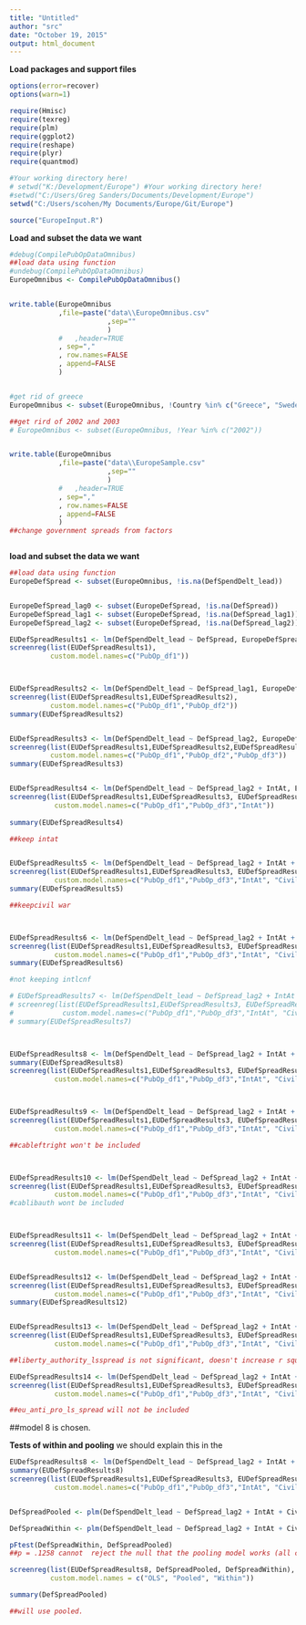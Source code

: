 ```yaml
---
title: "Untitled"
author: "src"
date: "October 19, 2015"
output: html_document
---
```


**Load packages and support files**
```r
options(error=recover)
options(warn=1)

require(Hmisc)
require(texreg)
require(plm)
require(ggplot2)
require(reshape)
require(plyr)
require(quantmod)

#Your working directory here!
# setwd("K:/Development/Europe") #Your working directory here!
#setwd("C:/Users/Greg Sanders/Documents/Development/Europe")
setwd("C:/Users/scohen/My Documents/Europe/Git/Europe")

source("EuropeInput.R")

```


**Load and subset the data we want**
```r


#debug(CompilePubOpDataOmnibus)
##load data using function
#undebug(CompilePubOpDataOmnibus)
EuropeOmnibus <- CompilePubOpDataOmnibus()


write.table(EuropeOmnibus
            ,file=paste("data\\EuropeOmnibus.csv"
                        ,sep=""
                        )
            #   ,header=TRUE
            , sep=","
            , row.names=FALSE
            , append=FALSE
            )


#get rid of greece
EuropeOmnibus <- subset(EuropeOmnibus, !Country %in% c("Greece", "Sweden","Russia","United States"))

##get rird of 2002 and 2003
# EuropeOmnibus <- subset(EuropeOmnibus, !Year %in% c("2002"))


write.table(EuropeOmnibus
            ,file=paste("data\\EuropeSample.csv"
                        ,sep=""
                        )
            #   ,header=TRUE
            , sep=","
            , row.names=FALSE
            , append=FALSE
            )
##change government spreads from factors



```


**load and subset the data we want**
```r

##load data using function
EuropeDefSpread <- subset(EuropeOmnibus, !is.na(DefSpendDelt_lead))


EuropeDefSpread_lag0 <- subset(EuropeDefSpread, !is.na(DefSpread))
EuropeDefSpread_lag1 <- subset(EuropeDefSpread, !is.na(DefSpread_lag1))
EuropeDefSpread_lag2 <- subset(EuropeDefSpread, !is.na(DefSpread_lag2))


```



``` r

EUDefSpreadResults1 <- lm(DefSpendDelt_lead ~ DefSpread, EuropeDefSpread) 
screenreg(list(EUDefSpreadResults1),
          custom.model.names=c("PubOp_df1"))



EUDefSpreadResults2 <- lm(DefSpendDelt_lead ~ DefSpread_lag1, EuropeDefSpread_lag1) 
screenreg(list(EUDefSpreadResults1,EUDefSpreadResults2),
          custom.model.names=c("PubOp_df1","PubOp_df2"))
summary(EUDefSpreadResults2)


EUDefSpreadResults3 <- lm(DefSpendDelt_lead ~ DefSpread_lag2, EuropeDefSpread_lag2) 
screenreg(list(EUDefSpreadResults1,EUDefSpreadResults2,EUDefSpreadResults3),
          custom.model.names=c("PubOp_df1","PubOp_df2","PubOp_df3"))
summary(EUDefSpreadResults3)


EUDefSpreadResults4 <- lm(DefSpendDelt_lead ~ DefSpread_lag2 + IntAt, EuropeDefSpread_lag2)
screenreg(list(EUDefSpreadResults1,EUDefSpreadResults3, EUDefSpreadResults4),
           custom.model.names=c("PubOp_df1","PubOp_df3","IntAt"))
 
summary(EUDefSpreadResults4)

##keep intat


EUDefSpreadResults5 <- lm(DefSpendDelt_lead ~ DefSpread_lag2 + IntAt + CivilWar, EuropeDefSpread_lag2)
screenreg(list(EUDefSpreadResults1,EUDefSpreadResults3, EUDefSpreadResults4, EUDefSpreadResults5),
           custom.model.names=c("PubOp_df1","PubOp_df3","IntAt", "CivilWar"))
summary(EUDefSpreadResults5)

##keepcivil war



EUDefSpreadResults6 <- lm(DefSpendDelt_lead ~ DefSpread_lag2 + IntAt + CivilWar + IntlCnf, EuropeDefSpread_lag2)
screenreg(list(EUDefSpreadResults1,EUDefSpreadResults3, EUDefSpreadResults4, EUDefSpreadResults5, EUDefSpreadResults6),
           custom.model.names=c("PubOp_df1","PubOp_df3","IntAt", "CivilWar", "InflConf"))
summary(EUDefSpreadResults6)

#not keeping intlcnf

# EUDefSpreadResults7 <- lm(DefSpendDelt_lead ~ DefSpread_lag2 + IntAt + CivilWar, EuropeDefSpread_lag2)
# screenreg(list(EUDefSpreadResults1,EUDefSpreadResults3, EUDefSpreadResults4, EUDefSpreadResults5, EUDefSpreadResults7),
#            custom.model.names=c("PubOp_df1","PubOp_df3","IntAt", "CivilWar", "Population"))
# summary(EUDefSpreadResults7)



EUDefSpreadResults8 <- lm(DefSpendDelt_lead ~ DefSpread_lag2 + IntAt + CivilWar + GDPpCapDelt, EuropeDefSpread_lag2)
summary(EUDefSpreadResults8)
screenreg(list(EUDefSpreadResults1,EUDefSpreadResults3, EUDefSpreadResults4, EUDefSpreadResults5, EUDefSpreadResults8),
           custom.model.names=c("PubOp_df1","PubOp_df3","IntAt", "CivilWar", "GDP"))



EUDefSpreadResults9 <- lm(DefSpendDelt_lead ~ DefSpread_lag2 + IntAt +  CivilWar + GDPpCapDelt + Cab_left_right, EuropeDefSpread_lag2)
screenreg(list(EUDefSpreadResults1,EUDefSpreadResults3, EUDefSpreadResults4, EUDefSpreadResults5, EUDefSpreadResults8, EUDefSpreadResults9),
           custom.model.names=c("PubOp_df1","PubOp_df3","IntAt", "CivilWar", "GDP", "CabLeftRight"))

##cableftright won't be included



EUDefSpreadResults10 <- lm(DefSpendDelt_lead ~ DefSpread_lag2 + IntAt +  CivilWar + GDPpCapDelt + Cab_liberty_authority, EuropeDefSpread_lag2)
screenreg(list(EUDefSpreadResults1,EUDefSpreadResults3, EUDefSpreadResults4, EUDefSpreadResults5, EUDefSpreadResults8, EUDefSpreadResults10),
           custom.model.names=c("PubOp_df1","PubOp_df3","IntAt", "CivilWar", "GDP", "CabLibertyAuth"))
#cablibauth wont be included



EUDefSpreadResults11 <- lm(DefSpendDelt_lead ~ DefSpread_lag2 + IntAt +  CivilWar + GDPpCapDelt + Cab_eu_anti_pro, EuropeDefSpread_lag2)
screenreg(list(EUDefSpreadResults1,EUDefSpreadResults3, EUDefSpreadResults4, EUDefSpreadResults5, EUDefSpreadResults8, EUDefSpreadResults11),
           custom.model.names=c("PubOp_df1","PubOp_df3","IntAt", "CivilWar", "GDP", "CabEUAntiPro"))


EUDefSpreadResults12 <- lm(DefSpendDelt_lead ~ DefSpread_lag2 + IntAt +  CivilWar + GDPpCapDelt + left_right_ls_spread, EuropeDefSpread_lag2)
screenreg(list(EUDefSpreadResults1,EUDefSpreadResults3, EUDefSpreadResults4, EUDefSpreadResults5, EUDefSpreadResults8, EUDefSpreadResults12),
           custom.model.names=c("PubOp_df1","PubOp_df3","IntAt", "CivilWar", "GDP", "left_right_lsSpread"))
summary(EUDefSpreadResults12)


EUDefSpreadResults13 <- lm(DefSpendDelt_lead ~ DefSpread_lag2 + IntAt +  CivilWar + GDPpCapDelt + liberty_authority_ls_spread, EuropeDefSpread_lag2)
screenreg(list(EUDefSpreadResults1,EUDefSpreadResults3, EUDefSpreadResults4, EUDefSpreadResults5, EUDefSpreadResults8, EUDefSpreadResults13),
           custom.model.names=c("PubOp_df1","PubOp_df3","IntAt", "CivilWar", "GDP", "libertyAuth_lsSpread"))

##liberty_authority_lsspread is not significant, doesn't increase r squared and doens't affect the other veriables significantly

EUDefSpreadResults14 <- lm(DefSpendDelt_lead ~ DefSpread_lag2 + IntAt +  CivilWar + GDPpCapDelt + eu_anti_pro_ls_spread, EuropeDefSpread_lag2)
screenreg(list(EUDefSpreadResults1,EUDefSpreadResults3, EUDefSpreadResults4, EUDefSpreadResults5, EUDefSpreadResults8, EUDefSpreadResults14),
           custom.model.names=c("PubOp_df1","PubOp_df3","IntAt", "CivilWar", "GDP", "euAntiPro_lsSpread"))

##eu_anti_pro_ls_spread will not be included

```

##model 8 is chosen.

**Tests of within and pooling** we should explain this in the 

``` r

EUDefSpreadResults8 <- lm(DefSpendDelt_lead ~ DefSpread_lag2 + IntAt + CivilWar + GDPpCapDelt, EuropeDefSpread_lag2)
summary(EUDefSpreadResults8)
screenreg(list(EUDefSpreadResults1,EUDefSpreadResults3, EUDefSpreadResults4, EUDefSpreadResults5, EUDefSpreadResults8),
           custom.model.names=c("PubOp_df1","PubOp_df3","IntAt", "CivilWar", "GDP"))


DefSpreadPooled <- plm(DefSpendDelt_lead ~ DefSpread_lag2 + IntAt + CivilWar + GDPpCapDelt, data = EuropeDefSpread_lag2, model = "pooling")

DefSpreadWithin <- plm(DefSpendDelt_lead ~ DefSpread_lag2 + IntAt + CivilWar + GDPpCapDelt, data =  EuropeDefSpread_lag2, model = "within")

pFtest(DefSpreadWithin, DefSpreadPooled)
##p = .1258 cannot  reject the null that the pooling model works (all coefficients for each country should be the same ever year)

screenreg(list(EUDefSpreadResults8, DefSpreadPooled, DefSpreadWithin),
          custom.model.names = c("OLS", "Pooled", "Within"))

summary(DefSpreadPooled)

##will use pooled. 
```
